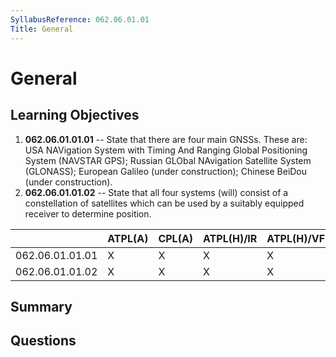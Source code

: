 ```yaml
---
SyllabusReference: 062.06.01.01
Title: General
---
```


# General

## Learning Objectives

1. **062.06.01.01.01** -- State that there are four main GNSSs. These are: USA
   NAVigation System with Timing And Ranging Global Positioning System (NAVSTAR
   GPS); Russian GLObal NAvigation Satellite System (GLONASS); European Galileo
   (under construction); Chinese BeiDou (under construction).
2. **062.06.01.01.02** -- State that all four systems (will) consist of a
   constellation of satellites which can be used by a suitably equipped receiver
   to determine position.

|                 | ATPL(A) | CPL(A) | ATPL(H)/IR | ATPL(H)/VFR | CPL(H) | IR  | CBIR(A) |
| --------------- | ------- | ------ | ---------- | ----------- | ------ | --- | ------- |
| 062.06.01.01.01 | X       | X      | X          | X           | X      | X   | X       |
| 062.06.01.01.02 | X       | X      | X          | X           | X      | X   | X       |

## Summary

## Questions
